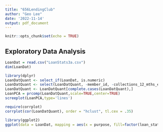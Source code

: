 ```yaml
---
title: "656LendingClub"
author: "Geo Lee"
date: '2022-11-14'
output: pdf_document
---
```


```r
knitr::opts_chunk$set(echo = TRUE)
```

## Exploratory Data Analysis

```r
LoanDat = read.csv("LoanStats3a.csv")
dim(LoanDat)
```


```r
library(dplyr)
LoanDatQuant <- select_if(LoanDat, is.numeric)
LoanDatQuant <- select(LoanDatQuant, -member_id, -collections_12_mths_ex_med, -policy_code, -acc_now_delinq,-chargeoff_within_12_mths, -delinq_amnt, -pub_rec_bankruptcies, -tax_liens)
LoanDatQuant <- LoanDatQuant[complete.cases(LoanDatQuant),]
LoanPCA = prcomp(LoanDatQuant,scale=TRUE,center=TRUE)
screeplot(LoanPCA,type='lines')
```

```r
require(corrplot)
corrplot(cor(LoanDatQuant), order = "hclust", tl.cex = .35)
```

```r
library(ggplot2)
ggplot(data = LoanDat, mapping = aes(x = purpose, fill=factor(loan_status))) + geom_bar()
```

